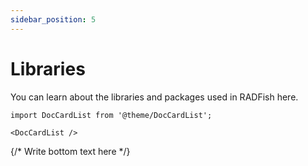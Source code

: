 ```yaml
---
sidebar_position: 5
---
```


# Libraries

You can learn about the libraries and packages used in RADFish here.

```mdx-code-block
import DocCardList from '@theme/DocCardList';

<DocCardList />
```

{/* Write bottom text here */}
